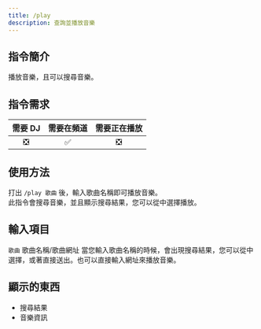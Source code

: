```yaml
---
title: /play
description: 查詢並播放音樂
---
```


## 指令簡介
<Info>
播放音樂，且可以搜尋音樂。
</Info>

## 指令需求
| 需要 DJ |	需要在頻道 | 需要正在播放 |
| :-----: | :-------: | :---------: |
|   ❎   |    ✅     |     ❎      |

## 使用方法
打出 `/play 歌曲` 後，輸入歌曲名稱即可播放音樂。  
<Info>
此指令會搜尋音樂，並且顯示搜尋結果，您可以從中選擇播放。
</Info>

## 輸入項目
`歌曲` 歌曲名稱/歌曲網址
<Info>
當您輸入歌曲名稱的時候，會出現搜尋結果，您可以從中選擇，或著直接送出。也可以直接輸入網址來播放音樂。
</Info>

## 顯示的東西
- 搜尋結果
- 音樂資訊